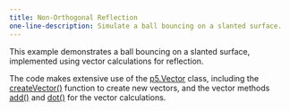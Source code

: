 ```yaml
---
title: Non-Orthogonal Reflection
one-line-description: Simulate a ball bouncing on a slanted surface.
---
```


This example demonstrates a ball bouncing on a slanted
surface, implemented using vector calculations for reflection.

The code makes extensive use of the 
<a href="https://p5js.org/reference/#/p5.Vector">p5.Vector</a>
class, including the 
<a href="https://p5js.org/reference/#/p5/createVector">createVector()</a> function to create new vectors,
and the vector methods
<a href="https://p5js.org/reference/#/p5.Vector/add">add()</a>
and
<a href="https://p5js.org/reference/#/p5.Vector/dot">dot()</a>
for the vector calculations.